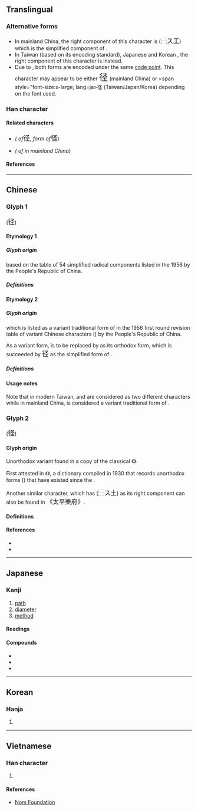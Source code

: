 {{also|徑|逕}}
{{character info}}
==Translingual==
{{Han simplified forms|徑|径|径}}

===Alternative forms===
* In mainland China, the right component of this character is {{l|mul|𢀖}} (<big>⿱ス工</big>) which is the simplified component of {{l|mul|巠}}.
* In Taiwan (based on its encoding standard), Japanese {{w|shinjitai}} and Korean {{w|hanja}}, the right component of this character is {{l|mul|圣}} instead.
* Due to {{w|Han unification}}, both forms are encoded under the same [[code point]]. This character may appear to be either <span style="font-size:x-large;" lang=zh-Hans>径</span> (mainland China) or <span style="font-size:x-large; lang=ja>径</span> (Taiwan/Japan/Korea) depending on the font used.

===Han character===
{{Han char|rn=60|rad=彳|as=05|sn=8|four=27212|canj=HONOM,HOEG|ids=⿰彳𢀖(G),⿰彳圣(TJK)}}

====Related characters====
* {{l|mul|[[徑]]}} ''({{w|Traditional Chinese|Traditional form}} of ''<span style="font-size:large;" lang=zh-Hans>径</span>'', {{w|kyūjitai}} form of ''<span style="font-size:large;" lang=ja>径</span>)
* {{l|mul|[[逕]]}} ''({{w|Variant Chinese character|Variant}} {{w|Traditional Chinese|traditional form}} of {{l|mul|徑}} in mainland China)''

====References====
{{Han ref|kx=0365.411|dkj=10080|dj=0686.060|hdz=20818.010|uh=5F84}}

----

==Chinese==

===Glyph 1===
{{Han-glyphref|⿰彳𢀖|}} (<span style="font-size:large;" lang=zh-Hans>径</span>)

====Etymology 1====

=====Glyph origin=====
{{Han simp|徑|f=巠|t=𢀖}} based on the table of 54 simplified radical components listed in the 1956 {{w|Chinese Character Simplification Scheme}} by the People's Republic of China. <!-- Refer https://zh.wikisource.org/wiki/漢字簡化方案#漢字偏旁簡化表 -->

=====Definitions=====
{{zh-see|徑}}

====Etymology 2====

=====Glyph origin=====
{{Han simp|逕}} which is listed as a variant traditional form of {{l|zh|徑}} in the 1956 first round revision table of variant Chinese characters ({{lw|zh|第一批异体字整理表}}) by the People's Republic of China.<!-- Refer https://zh.wikisource.org/wiki/第一批异体字整理表/1955年 -->

As a variant form, {{l|zh|逕}} is to be replaced by {{l|zh|徑}} as its orthodox form, which is succeeded by <span style="font-size:large;" lang=zh-Hans>径</span> as the simplified form of {{l|zh|徑}}.

=====Definitions=====
{{zh-see|逕}}

====Usage notes====
Note that in modern Taiwan, {{l|zh|徑}} and {{l|zh|逕}} are considered as two different characters while in mainland China, {{l|zh|逕}} is considered a variant traditional form of {{l|zh|徑}}. <!-- Refer Character 1163, https://zh.wikisource.org/wiki/通用規范漢字表 -->

===Glyph 2===
{{Han-glyphref|⿰彳圣|}} (<span style="font-size:large;" lang=ja>径</span>)

====Glyph origin====
Unorthodox variant {{Han simp|徑|f=巠|t=圣|nocap=y}} found in a {{w|Movable type#Metal movable type in China|moveable type}} copy of the classical {{w|Classic Chinese Novels|Chinese novel}} {{w|Jin Ping Mei}} 《{{lw|zh|金瓶梅}}》.

First attested in 《{{lw|zh|宋元以來俗字譜}}》, a {{w|Variant Chinese character|variant forms}} dictionary compiled in 1930 that records unorthodox forms ({{l|zh|俗字}}) that have existed since the {{w|Song dynasty}}.

Another similar character, which has (<big>⿱ス土</big>) as its right component can also be found in <big>《太平樂府》</big>.

====Definitions====
{{zh-see|徑|v}}

====References====
* {{R:twedu|A01289-001}}
* {{R:twedu|A01289-009}}

----

==Japanese==
{{ja-kanji forms|径|徑}}

===Kanji===
{{ja-kanji|grade=4|rs=彳05|kyu=徑}}

# [[path]]
# [[diameter]]
# [[method]]

====Readings====
{{ja-readings
|goon=きょう
|kanon=けい
|kun=こみち-, みち-, さしわたし-
}}

====Compounds====
* {{ja-r|径間|けいかん}}
* {{ja-r|径庭|けいてい}}
* {{ja-r|径路|けいろ}}

----

==Korean==

===Hanja===
{{ko-hanja|hangeul=경|eumhun=|rv=gyeong|mr=kyŏng|y=kyeng}}

# {{rfdef|ko|sort=彳05}}

----

==Vietnamese==

===Han character===
{{vi-readings|rs=彳05|reading=kính}}

# {{rfdef|vi|sort=彳05}}

====References====
* [http://nomfoundation.org/common/nom_details.php?codepoint=5F84 Nom Foundation]
